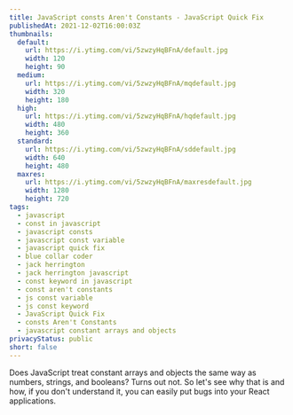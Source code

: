 ```yaml
---
title: JavaScript consts Aren't Constants - JavaScript Quick Fix
publishedAt: 2021-12-02T16:00:03Z
thumbnails:
  default:
    url: https://i.ytimg.com/vi/5zwzyHqBFnA/default.jpg
    width: 120
    height: 90
  medium:
    url: https://i.ytimg.com/vi/5zwzyHqBFnA/mqdefault.jpg
    width: 320
    height: 180
  high:
    url: https://i.ytimg.com/vi/5zwzyHqBFnA/hqdefault.jpg
    width: 480
    height: 360
  standard:
    url: https://i.ytimg.com/vi/5zwzyHqBFnA/sddefault.jpg
    width: 640
    height: 480
  maxres:
    url: https://i.ytimg.com/vi/5zwzyHqBFnA/maxresdefault.jpg
    width: 1280
    height: 720
tags:
  - javascript
  - const in javascript
  - javascript consts
  - javascript const variable
  - javascript quick fix
  - blue collar coder
  - jack herrington
  - jack herrington javascript
  - const keyword in javascript
  - const aren't constants
  - js const variable
  - js const keyword
  - JavaScript Quick Fix
  - consts Aren't Constants
  - javascript constant arrays and objects
privacyStatus: public
short: false
---
```

  
Does JavaScript treat constant arrays and objects the same way as numbers, strings, and booleans? Turns out not. So let's see why that is and how, if you don't understand it, you can easily put bugs into your React applications.
